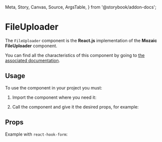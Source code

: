   Meta,
  Story,
  Canvas,
  Source,
  ArgsTable,
} from '@storybook/addon-docs';

<Meta title="Components/FileUploader" component={FileUploader} />

# FileUploader

The `FileUploader` component is the **React.js** implementation of the **Mozaic FileUploader** component.

You can find all the characteristics of this component by going to [the associated documentation](https://mozaic.adeo.cloud/Components/Form/FileUploader/).

## Usage

To use the component in your project you must:

1. Import the component where you need it:

<Source
  language="javascript"
  code="import { FileUploader } from '@mozaic-ds/react';"
/>

2. Call the component and give it the desired props, for example:

<Canvas>
  <Story story={Example} />
</Canvas>


## Props

<ArgsTable of={FileUploader} />


Example with `react-hook-form`:

<Canvas withSource="open">
    <Story story={ReactHookForm} />
</Canvas>
